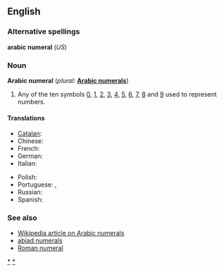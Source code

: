 ==English==

===Alternative spellings===
'''arabic numeral''' (''US'')

===Noun===
'''Arabic numeral'''  (''plural:'' '''[[Arabic numerals]]''')

# {{arithmetic}} Any of the ten symbols [[0]], [[1]], [[2]], [[3]], [[4]], [[5]], [[6]], [[7]], [[8]] and [[9]] used to represent numbers.

====Translations====
{{trans-top|any of the ten symbols from 0 through 9}}
* [[Catalan]]: {{t|ca|xifra aràbiga|f}}
* Chinese: {{t|zh|阿拉伯数字|tr=ālābó shùzì}}
* French: {{t|fr|chiffre arabe|m}}
* German: {{t|de|arabische Ziffer|f}}
* Italian: {{t|it|numero arabo|m}}
{{trans-mid}}
* Polish: {{t|pl|cyfra arabska|f}}
* Portuguese: {{t|pt|algarismo arábico|m}}, {{t|pt|algarismo|m}}
* Russian: {{t|ru|арабская цифра|f|tr=arábskaja cífra}}
* Spanish: {{t|es|número arábigo|m}}
{{trans-bottom}}

===See also===
* [[w:Arabic Numerals|Wikipedia article on Arabic numerals]]
* [[abjad numerals]]
* [[Roman numeral]]

[[Category:Arabic digits|*]]
[[Category:Arabic numerals|*]]